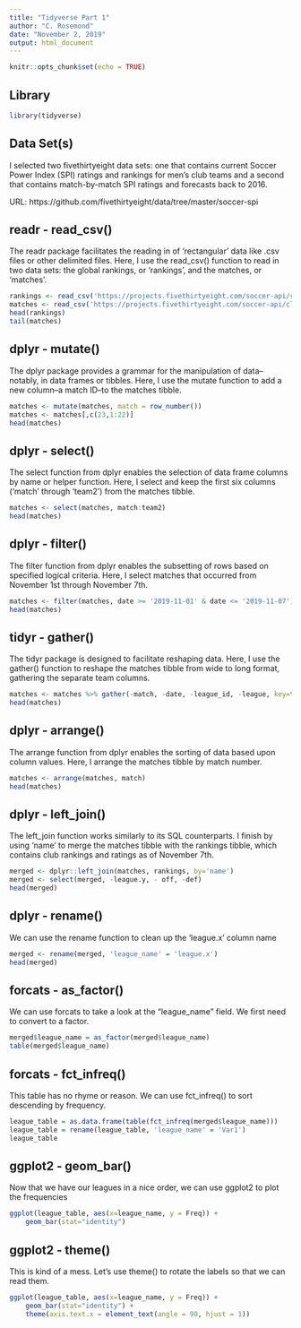 ```yaml
---
title: "Tidyverse Part 1"
author: "C. Rosemond"
date: "November 2, 2019"
output: html_document
---
```



```r
knitr::opts_chunk$set(echo = TRUE)
```

## Library

```r
library(tidyverse)
```

## Data Set(s)
I selected two fivethirtyeight data sets: one that contains current Soccer Power Index (SPI) ratings and rankings for men's club teams and a second that contains match-by-match SPI ratings and forecasts back to 2016.

URL: https://github.com/fivethirtyeight/data/tree/master/soccer-spi

## readr - read_csv()
The readr package facilitates the reading in of 'rectangular' data like .csv files or other delimited files. Here, I use the read_csv() function to read in two data sets: the global rankings, or 'rankings', and the matches, or 'matches'.

```r
rankings <- read_csv('https://projects.fivethirtyeight.com/soccer-api/club/spi_global_rankings.csv')
matches <- read_csv('https://projects.fivethirtyeight.com/soccer-api/club/spi_matches.csv')
head(rankings)
tail(matches)
```


## dplyr - mutate()
The dplyr package provides a grammar for the manipulation of data--notably, in data frames or tibbles. Here, I use the mutate function to add a new column--a match ID--to the matches tibble.

```r
matches <- mutate(matches, match = row_number())
matches <- matches[,c(23,1:22)]
head(matches)
```


## dplyr - select()
The select function from dplyr enables the selection of data frame columns by name or helper function. Here, I select and keep the first six columns ('match' through 'team2') from the matches tibble.

```r
matches <- select(matches, match:team2)
head(matches)
```


## dplyr - filter()
The filter function from dplyr enables the subsetting of rows based on specified logical criteria. Here, I select matches that occurred from November 1st through November 7th.

```r
matches <- filter(matches, date >= '2019-11-01' & date <= '2019-11-07')
head(matches)
```


## tidyr - gather()
The tidyr package is designed to facilitate reshaping data. Here, I use the gather() function to reshape the matches tibble from wide to long format, gathering the separate team columns.

```r
matches <- matches %>% gather(-match, -date, -league_id, -league, key=team_number, value=name) %>% select(-team_number)
head(matches)
```


## dplyr - arrange()
The arrange function from dplyr enables the sorting of data based upon column values. Here, I arrange the matches tibble by match number.

```r
matches <- arrange(matches, match)
head(matches)
```


## dplyr - left_join()
The left_join function works similarly to its SQL counterparts. I finish by using 'name' to merge the matches tibble with the rankings tibble, which contains club rankings and ratings as of November 7th.

```r
merged <- dplyr::left_join(matches, rankings, by='name')
merged <- select(merged, -league.y, - off, -def)
head(merged)
```
## dplyr - rename()
We can use the rename function to clean up the 'league.x' column name
```r
merged <- rename(merged, 'league_name' = 'league.x')
head(merged)
```

## forcats - as_factor()

We can use forcats to take a look at the "league_name" field.  We first need to convert to a factor.

```r
merged$league_name = as_factor(merged$league_name)
table(merged$league_name)
```
## forcats - fct_infreq()

This table has no rhyme or reason.  We can use fct_infreq() to sort descending by frequency.

```r
league_table = as.data.frame(table(fct_infreq(merged$league_name)))
league_table = rename(league_table, 'league_name' = 'Var1')
league_table
```
## ggplot2 - geom_bar()

Now that we have our leagues in a nice order, we can use ggplot2 to plot the frequencies

```r
ggplot(league_table, aes(x=league_name, y = Freq)) + 
    geom_bar(stat="identity")


```

## ggplot2 - theme()

This is kind of a mess.  Let's use theme() to rotate the labels so that we can read them.

```r
ggplot(league_table, aes(x=league_name, y = Freq)) + 
    geom_bar(stat="identity") +
    theme(axis.text.x = element_text(angle = 90, hjust = 1))

```
